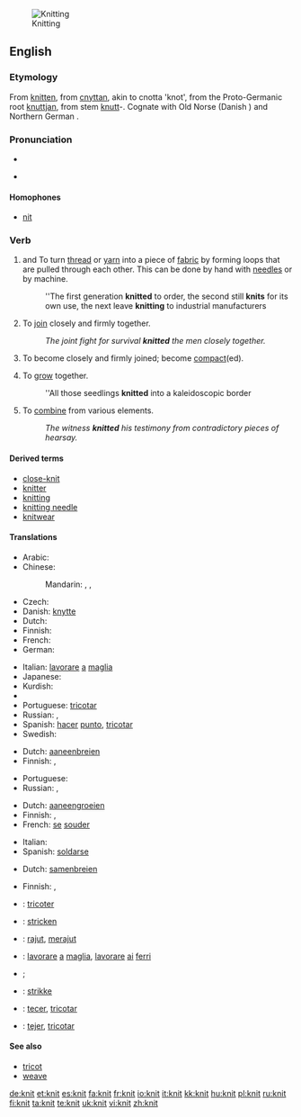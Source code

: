 [[Image:Purl2.jpg|thumb|Knitting]]
==English==

{{wikipedia|Knitting}}

===Etymology===
From {{etyl|enm}} [[knitten]], from {{etyl|ang}} [[cnyttan]], akin to cnotta 'knot', from the Proto-Germanic root [[knuttjan]], from stem [[knutt]]-. Cognate with Old Norse {{term|knýta}} (Danish {{term|knytte}}) and Northern German {{term|knütten}}.

===Pronunciation===
* {{IPA|/'nɪt/}}
* {{audio|en-uk-knit.ogg|Audio (UK)}}
*: {{rhymes|ɪt}}

====Homophones====
* [[nit]]

===Verb===
{{en-verb|knits|knitting|'''knit''' or [[knitted]]}}

# {{transitive}} and {{intransitive}} To turn [[thread]] or [[yarn]] into a piece of [[fabric]] by forming loops that are pulled through each other. This can be done by hand with [[needle]]s or by machine.
#: ''The first generation '''knitted''' to order, the second still '''knits''' for its own use, the next leave '''knitting''' to industrial manufacturers
# {{figurative}} {{transitive}} To [[join]] closely and firmly together.
#: ''The joint fight for survival '''knitted''' the men closely together.''
# {{intransitive}} To become closely and firmly joined; become [[compact]](ed).
# {{intransitive}} To [[grow]] together.
#: ''All those seedlings '''knitted''' into a kaleidoscopic border
# {{transitive}} To [[combine]] from various elements.
#: ''The witness '''knitted''' his testimony from contradictory pieces of hearsay.''

====Derived terms====
* [[close-knit]]
* [[knitter]]
* [[knitting]]
* [[knitting needle]]
* [[knitwear]]

====Translations====
{{trans-top|to make fabric from thread or yarn}}
* Arabic: {{t|ar|حاك|tr=Haaka|sc=Arab}}
* Chinese:
*: Mandarin: {{zh-tsp|編織|编织|biānzhī}}, {{zh-tsp|織|织|zhī}}, {{zh-tsp|針織|针织|zhēnzhī}}
* Czech: {{t-|cs|plést}}
* Danish: [[knytte]]
* Dutch: {{t-|nl|breien}}
* Finnish: {{t-|fi|neuloa}}
* French: {{t+|fr|tricoter}}
* German: {{term|stricken|lang=de}}
{{trans-mid}}
* Italian: [[lavorare]] [[a]] [[maglia]]
* Japanese: {{t|ja|編む|tr=amu|sc=Jpan}}
* Kurdish: {{ku-Arab|[[چنین]]}}
* {{trreq|Latvian}}
* Portuguese: [[tricotar]]
* Russian: {{t|ru|вязать|tr=vjazát'|sc=Cyrl}} {{impf}}, {{t|ru|связать|tr=svjazát'|sc=Cyrl}} {{pf}}
* Spanish: [[hacer]] [[punto]], [[tricotar]]
* Swedish: {{t+|sv|sticka}}
{{trans-bottom}}

{{trans-top|to join closely together}}
* Dutch: [[aaneenbreien]]
* Finnish: {{t-|fi|hitsata}}, {{t+|fi|yhdistää}}
{{trans-mid}}
* Portuguese: {{t+|pt|soldar}}
* Russian: {{t|ru|сплачивать|tr=spláčivat'|sc=Cyrl}} {{impf}}, {{t|ru|сплотить|tr=splotít'|sc=Cyrl}} {{pf}}
{{trans-bottom}}

{{trans-top|intransitive: to become closely joined}}
* Dutch: [[aaneengroeien]]
* Finnish: {{t-|fi|hitsautua}}, {{t-|fi|yhdistyä}}
* French: [[se]] [[souder]]
{{trans-mid}}
* Italian: {{t-|it|saldarsi}}
* Spanish: [[soldarse]]
{{trans-bottom}}

{{trans-top|to combine from various elements}}
* Dutch: [[samenbreien]]
{{trans-mid}}
* Finnish: {{t-|fi|yhdistellä}}, {{t-|fi|punoa}}
{{trans-bottom}}

{{checktrans-top}}
* {{ttbc|French}}: [[tricoter]]
* {{ttbc|German}}: [[stricken]]
* {{ttbc|Indonesian}}: [[rajut]], [[rajut|merajut]]
{{trans-mid}}
* {{ttbc|Italian}}: [[lavorare]] [[a]] [[maglia]], [[lavorare]] [[ai]] [[ferri]]
* {{ttbc|Kurdish}}; {{ku-Arab|[[چنین]]}}
* {{ttbc|Norwegian}}: [[strikke]]
* {{ttbc|Portuguese}}: [[tecer]], [[tricotar]]
* {{ttbc|Spanish}}: [[tejer]], [[tricotar]]
{{trans-bottom}}

====See also====
* [[tricot]]
* [[weave]]

[[de:knit]]
[[et:knit]]
[[es:knit]]
[[fa:knit]]
[[fr:knit]]
[[io:knit]]
[[it:knit]]
[[kk:knit]]
[[hu:knit]]
[[pl:knit]]
[[ru:knit]]
[[fi:knit]]
[[ta:knit]]
[[te:knit]]
[[uk:knit]]
[[vi:knit]]
[[zh:knit]]